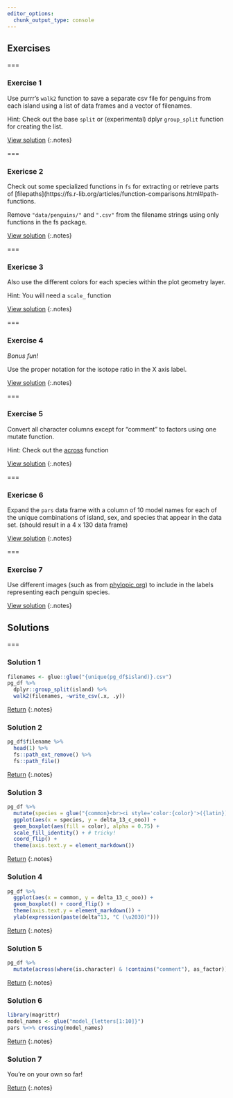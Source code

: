 ```yaml
---
editor_options: 
  chunk_output_type: console
---
```


## Exercises

===

### Exercise 1

Use purrr's `walk2` function to save a separate csv file for penguins from each island using a list of data frames and a vector of filenames. 

Hint: Check out the base `split` or (experimental) dplyr `group_split` function for creating the list. 

[View solution](#solution-1)
{:.notes}

===

### Exericse 2

Check out some specialized functions in `fs` for extracting or retrieve parts of [filepaths](https://fs.r-lib.org/articles/function-comparisons.html#path-functions.  

Remove `"data/penguins/"` and  `".csv"` from the filename strings using only functions in the fs package.

[View solution](#solution-2)
{:.notes}

===

### Exericse 3

Also use the different colors for each species within the plot geometry layer. 

Hint: You will need a `scale_` function

[View solution](#solution-3)
{:.notes}

=== 

### Exercise 4

*Bonus fun!* 

Use the proper notation for the isotope ratio in the X axis label. 

[View solution](#solution-4)
{:.notes}

===

### Exercise 5

Convert all character columns except for "comment" to factors using one mutate function. 

Hint: Check out the [across](https://dplyr.tidyverse.org/articles/programming.html) function

[View solution](#solution-5)
{:.notes}

===

### Exericse 6

Expand the `pars` data frame with a column of 10 model names for each of the unique combinations of island, sex, and species that appear in the data set. (should result in a 4 x 130 data frame)

[View solution](#solution-6)
{:.notes}

===

### Exercise 7

Use different images (such as from [phylopic.org](http://phylopic.org/)) to include in the labels representing each penguin species.

[View solution](#solution-7)
{:.notes}

## Solutions

===

### Solution 1

```r
filenames <- glue::glue("{unique(pg_df$island)}.csv")
pg_df %>% 
  dplyr::group_split(island) %>% 
  walk2(filenames, ~write_csv(.x, .y))
```

[Return](#exercise-1)
{:.notes}

### Solution 2

```r
pg_df$filename %>% 
  head(1) %>%
  fs::path_ext_remove() %>%
  fs::path_file()
```

[Return](#exercise-2)
{:.notes}

### Solution 3

```r
pg_df %>%
  mutate(species = glue("{common}<br><i style='color:{color}'>({latin})</i>")) %>%
  ggplot(aes(x = species, y = delta_13_c_ooo)) +
  geom_boxplot(aes(fill = color), alpha = 0.75) + 
  scale_fill_identity() + # tricky! 
  coord_flip() +
  theme(axis.text.y = element_markdown())
```

[Return](#exercise-3)
{:.notes}

### Solution 4

```r
pg_df %>% 
  ggplot(aes(x = common, y = delta_13_c_ooo)) +
  geom_boxplot() + coord_flip() +
  theme(axis.text.y = element_markdown()) +
  ylab(expression(paste(delta^13, "C (\u2030)")))
```

[Return](#exercise-4)
{:.notes}

### Solution 5

```r
pg_df %>% 
  mutate(across(where(is.character) & !contains("comment"), as_factor))
```

[Return](#exercise-4)
{:.notes}

### Solution 6

```r
library(magrittr)
model_names <- glue("model_{letters[1:10]}")
pars %<>% crossing(model_names)
```

[Return](#exercise-6)
{:.notes}

### Solution 7

You're on your own so far!

[Return](#exercise-7)
{:.notes}